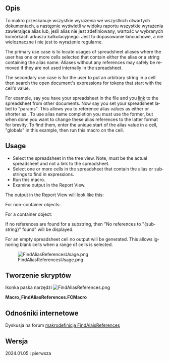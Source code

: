 <languages/>

<div lang="en" dir="ltr" class="mw-content-ltr">
{{Macro
|Name=FindAliasReferences
|Description=This macro will scan all the expressions in all the open documents then output, to the Report View, all expressions that contain the alias or if the alias is not defined then the value in the spreadsheet selected cell(s).
|Author=RoyW
|Download=[https://wiki.freecad.org/images/b/bd/FindAliasReferences.png?20240117201630 ToolBar Icon]
|Version=2024.04.09
|Date=2024-04-09
|FCVersion=0.22
}}
</div>

<span id="Description"></span>
==Opis==

To makro przeskanuje wszystkie wyrażenia we wszystkich otwartych dokumentach, a następnie wyświetli w widoku raportu wszystkie wyrażenia zawierające alias lub, jeśli alias nie jest zdefiniowany, wartość w wybranych komórkach arkusza kalkulacyjnego. Jest to dopasowanie łańcuchowe, a nie wieloznaczne i nie jest to wyrażenie regularne.

<div lang="en" dir="ltr" class="mw-content-ltr">
The primary use case is to locate usages of spreadsheet aliases where the user has one or more cells selected that contain either the alias or a string containing the alias name.  Aliases without any references may safely be removed if they are not used internally in the spreadsheet.
</div>

<div lang="en" dir="ltr" class="mw-content-ltr">
The secondary use case is for the user to put an arbitrary string in a cell then search the open document's expressions for tokens that start with the cell's value.
</div>

<div lang="en" dir="ltr" class="mw-content-ltr">
For example, say you have your spreadsheet in the {{FileName|globals.FCStd}} file and you [[Std_LinkMake|link]] to the spreadsheet from other documents.  Now say you set your spreadsheet label to "params".  This allows you to reference alias values as either {{Incode|globals#<<params>>.aliasName}} or shorter as {{Incode|<<params>>.aliasName}}.  To use alias name completion you must use the former, but when done you want to change these alias references to the latter format for brevity.  To find them, enter the unique start of the alias value in a cell, "globals" in this example, then run this macro on the cell.
</div>

<div lang="en" dir="ltr" class="mw-content-ltr">
==Usage==
</div>

<div lang="en" dir="ltr" class="mw-content-ltr">
* Select the spreadsheet in the tree view.  Note, must be the actual spreadsheet and not a link to the spreadsheet.
* Select one or more cells in the spreadsheet that contain the alias or substrings to find in expressions.
* Run this macro.
* Examine output in the Report View.
</div>

<div lang="en" dir="ltr" class="mw-content-ltr">
The output in the Report View will look like this:
</div>

<div lang="en" dir="ltr" class="mw-content-ltr">
For non-container objects:
</div>

{{Code|lang=text|code=
document_name => object_label (object_name)
alias_name = expression
alias_name = expression
...
}}

<div lang="en" dir="ltr" class="mw-content-ltr">
For a container object:
</div>

{{Code|lang=text|code=
document_name => container_label (container_name) => object_label (object_name)
alias_name = expression
...
}}

<div lang="en" dir="ltr" class="mw-content-ltr">
If no references are found for a substring, then "No references to "{substring}" found" will be displayed.
</div>

<div lang="en" dir="ltr" class="mw-content-ltr">
For an empty spreadsheet cell no output will be generated.  This allows ignoring blank cells when a range of cells is selected.
</div>

[[Image:FindAliasReferencesUsage.png]]

<div lang="en" dir="ltr" class="mw-content-ltr">
{{Caption|FindAliasReferences screenshot}}
</div>

<span id="Script"></span>
==Tworzenie skryptów==

Ikonka paska narzędzi [[Image:FindAliasReferences.png]]

'''Macro_FindAliasReferences.FCMacro'''

{{MacroCode|code=
from typing import Generator

import FreeCAD
import re
from PySide import QtGui


"""
This macro will scan all the expressions in all the open documents then output, to the Report View, all 
expressions that contain the alias or if the alias is not defined then the value in the spreadsheet 
selected cell(s).  This is a string match, not a wildcard match and not a regular expression.

The primary use case is to locate usages of spreadsheet aliases where the user has one or more cells selected
that contain either the alias or a string containing the alias name.  Aliases without any references may 
safely be removed if they are not used internally in the spreadsheet.

The secondary use case is for the user to put an arbitrary string in a cell then search the open document's
expressions for tokens that start with the cell's value.

For example, say you have your spreadsheet in the globals.FCStd file and you link to the spreadsheet from
other documents.  Now say you set your spreadsheet label to "params".  This allows you to reference alias
values as either "globals#<<params>>.aliasName" or shorter as "<<params>>.aliasName".  To use alias name
completion you must use the former, but when done you want to change these alias references to the latter
format for brevity.  To find them, enter the unique start of the alias value in a cell, "globals" in this
example, then run this macro on the cell.

This macro reuses the spreadsheet handling code from EasyAlias macro by TheMarkster and rosta:
ref: "https://wiki.freecadweb.org/Macro_EasyAlias"

Usage:

* Select the spreadsheet in the tree view.  Note, must be the actual spreadsheet and not a link to the spreadsheet.
* Select one or more cells in the spreadsheet that contain the alias or substrings to find in expressions.
* Run this macro.
* Examine output in the Report View.

The output in the Report View will look like this:

For non-container objects:

  document_name => object_label (object_name)
  alias_name = expression
  alias_name = expression
  ...

For a container object:

  document_name => container_label (container_name) => object_label (object_name)
  alias_name = expression
  ...

If no references are found for a substring, then "No references to "{substring}" found" will be displayed.

For an empty spreadsheet cell no output will be generated.  This allows ignoring blank cells when a range 
of cells is selected.

Tested on: 

OS: Ubuntu 23.10 (KDE/plasmawayland)
Word size of FreeCAD: 64-bit
Version: 0.22.0dev.35485 (Git) AppImage
Build type: Release
Branch: main
Hash: a662fbb2ff267fb8dd56fcc3d1ec55a5968b7f5a
Python 3.10.13, Qt 5.15.8, Coin 4.0.2, Vtk 9.2.6, OCC 7.6.3
Locale: English/United States (en_US)
Installed mods: 
  * CurvedShapes 1.0.4
  * Assembly4 0.12.5
  * A2plus 0.4.60h
  * fasteners 0.4.58
  * lattice2 1.0.0
  * Curves 0.6.12


__title__ = "FindAliasReferences"
__author__ = "RoyW"
__date__ = "2024.04.09" #year.month.date
__version__ = __date__
__comment__ = "Find references to spreadsheet aliases in open documents"
__url__ = "https://wiki.freecadweb.org/Macro_FindAliasReferences"
__Wiki__ = "https://wiki.freecadweb.org/Macro_FindAliasReferences"
__License__ = "MIT"

"""

CELL_ADDR_RE = re.compile(r"([A-Za-z]+)([1-9]\d*)")
CUSTOM_ALIAS_RE = re.compile(r".*\((.*)\)")
MAGIC_NUMBER = 64
REPLACEMENTS = {
    " ": "_",
    ".": "_",
    "ä": "ae",
    "ö": "oe",
    "ü": "ue",
    "Ä": "Ae",
    "Ö": "Oe",
    "Ü": "Ue",
    "ß": "ss",
    "'": ""
}


def get_spreadsheets():
    """
    Returns a set of selected spreadsheets in the active document or None if none is selected.
    :returns: a set of selected spreadsheets in the active document or None if none is selected
    :rtype: set
    """

    spreadsheets = set()
    for selectedObject in Gui.Selection.getSelection():
        if selectedObject.TypeId == 'Spreadsheet::Sheet':
            spreadsheets.add(selectedObject)
        elif selectedObject.TypeId == "App::Link":
            linkedObject = selectedObject.LinkedObject
            if linkedObject.TypeId == 'Spreadsheet::Sheet':
                spreadsheets.add(linkedObject)
    return spreadsheets


# The original implementation of a1_to_rowcol and rowcol_to_a1 can be found here:
# https://github.com/burnash/gspread/blob/master/gspread/utils.py


def a1_to_rowcol(label: str):
    """Translates a cell's address in A1 notation to a tuple of integers.
    :param str label: A cell label in A1 notation, e.g. 'B1'. Letter case is ignored.
    :returns: a tuple containing `row` and `column` numbers. Both indexed from 1 (one).
    :rtype: tuple
    Example:
    >>> a1_to_rowcol('A1')
    (1, 1)
    """

    match = CELL_ADDR_RE.match(label)

    row = int(match.group(2))

    column_label = match.group(1).upper()
    column = 0
    for i, c in enumerate(reversed(column_label)):
        column += (ord(c) - MAGIC_NUMBER) * (26 ** i)

    return row, column


def rowcol_to_a1(row: int, column: int):
    """Translates a row and column cell address to A1 notation.
    :param row: The row of the cell to be converted. Rows start at index 1.
    :type row: int, str
    :param column: The column of the cell to be converted. Columns start at index 1.
    :type row: int, str
    :returns: a string containing the cell's coordinates in A1 notation.
    Example:
    >>> rowcol_to_a1(1, 1)
    A1
    """

    row = int(row)

    column = int(column)
    dividend = column
    column_label = ""
    while dividend:
        (dividend, mod) = divmod(dividend, 26)
        if mod == 0:
            mod = 26
            dividend -= 1
        column_label = chr(mod + MAGIC_NUMBER) + column_label

    label = "{}{}".format(column_label, row)

    return label


def text_to_alias(text: str) -> str:
    # support for custom aliases between parentheses
    match = CUSTOM_ALIAS_RE.match(text)
    if match:
        return match.group(1)

    for character in REPLACEMENTS:
        text = text.replace(character, REPLACEMENTS.get(character))
    return text


def _object_description(label: str, name: str) -> str:
    """
    Helper function to format label+name.

    if only label is not None, then return f"{label}"
    if only name is not None, then return f"{name}"
    if both are not None and equal, then return f"{label}"
    if both are not None and not equal, then return f"{label} ({name})"
    if both are None, then return "" (should not happen)

    :param label: object label string.
    :param name: object name string.
    :return: formatted string with label and name.
    """
    if label:
        if name:
            if label != name:
                return f"{label} ({name})"
        return label
    return ""


def _location_string(doc, obj) -> str:
    """
    The location of the object containing expressions may be either just the document for containerless objects
    or the object's container combined with the object itself.

    Containerless output will be:
    "Document.Name"

    Objects inside of containers with the same object label and name will be:
    "Document.Name => Object.Label"

    Objects inside of containers with different object label and name will be:
    "Document.Name => Object.Label (Object.Name)"

    :param doc: document instance.
    :param obj: object instance.
    :return: location string.
    """
    location = f"{doc.Name}"
    try:
        parent = obj.getParent()  # note FreeCAD-RealThunder has removed getParent()
        if parent:
            # location typically contains "DocName => MyContainer (Body001)"
            location = f"{doc.Name} => {_object_description(parent.Label, parent.Name)}"
    except:
        pass
    return location or ""


def _contains_alias(spreadsheet, substring: str, expression: str) -> bool:
    """
    Checks if the expression contains a reference to the spreadsheet's substring.

    The contains rules are:
      if any token of the expression matches:
        *<<{spreadsheet.Label}>>.{substring}
      or
        *<<{spreadsheet.Name}>>.{substring}
      or
        *{spreadsheet.Label}.{substring}
      or
        *{spreadsheet.Name}.{substring}
      or
        {substring}*

    FreeCAD formats alias references with "<<{spreadsheet.Label or spreadsheet.Name}.{alias_name}".
    For object parameters it uses "<<{object.Label or object.Name}>>.{parameter_name}".
    Fully qualified alias references use:
      "{spreadsheet_document.Name}#<<{spreadsheet.Label or spreadsheet.Name}.{alias_name}"
    The last content rule is to allow you to put the {spreadsheet_document.Name} in a cell and search for all
    fully qualified references.

    :param spreadsheet: The selected spreadsheet instance.
    :param substring: The substring (i.e. the alias name) to look for in the expression.
    :param expression:  The expression string to check if it contains the substring.
    :return: True if the expression contains the substring, False otherwise.
    """
    tokens = expression.split()
    pattern1 = f"<<{spreadsheet.Label or spreadsheet.Name}>>.{substring}"
    pattern2 = f"{spreadsheet.Label or spreadsheet.Name}.{substring}"
    for token in tokens:
        if token.endswith(pattern1):
            return True
        if token.endswith(pattern2):
            return True
        if token.startswith(substring):
            return True
    return False


def _finder(substring: str, spreadsheet) -> Generator[str, None, None]:
    """
    Helper that performs the search and returns a list of formatted output lines.

    :param substring: the substring to match in all expressions.
    :yields: the formatted output as a single line string.
    """

    # for each open document
    for doc in App.listDocuments().values():
        # iterate over non-null objects in the current document
        for obj in [o for o in doc.Objects if o]:
            try:
                location = _location_string(doc, obj)
                header = True
                # find the expressions that contain the substring
                for ee in [x for x in obj.ExpressionEngine if _contains_alias(spreadsheet, substring, x[1])]:
                    # just emit the header once for each document object that has expressions that contain
                    # the substring
                    if header:
                        yield ''
                        # typically yields "DocName => MyContainer (Body001) => MySketch (Sketch003)"
                        yield f"{location} => {_object_description(obj.Label, obj.Name)}"
                        header = False
                    # ee typically contains ["Constraints[N]", expression_string]
                    # so typically yields "Constraints[N] = expression_string"
                    yield f"{ee[0]} = {ee[1]}"
            except AttributeError as ex:
                # shouldn't happen...
                print(ex)


def find_alias_references(substring: str, spreadsheet) -> str:
    """
    Search expressions in all the open documents for the given substring.

    :param substring: the substring to match in all expressions.
    :param spreadsheet: the spreadsheet instance.
    :return: formatted multi-line string containing the found references.
    """
    return '\n'.join(_finder(substring, spreadsheet))


def main() -> None:
    """
    For each of the selected cells in the spreadsheet, find and print to the report view all the expressions
    that contain the alias, or if not defined, then the value in the selected cell.

    Note that the spreadsheet must be selected in the tree view.
    :return: None
    """
    spreadsheets = get_spreadsheets()
    if not spreadsheets:
        QtGui.QMessageBox.critical(None, "Error",
                                   "No spreadsheet selected.\nPlease select a spreadsheet in the tree view.")
        return
    for spreadsheet in spreadsheets:
        for selectedCell in spreadsheet.ViewObject.getView().selectedCells():
            # set substring to the cell's alias if present
            # If not then set substring to the cell's value
            substring = spreadsheet.getAlias(selectedCell)
            if not substring:
                contents = spreadsheet.getContents(selectedCell)
                if contents:
                    substring = text_to_alias(contents)
            # ignore blank cells
            if substring:
                # contents typically look like "'String\n" so strip off the leading ' and trailing newline
                substring = substring.lstrip("'").rstrip("\n\r")
                # print the report for the spreadsheet cell to the report view
                report_string = find_alias_references(substring, spreadsheet)
                print(report_string or f"No references to \"{substring}\" found")


main()
}}

<span id="Link"></span>
==Odnośniki internetowe==

Dyskusja na forum [https://forum.freecad.org/viewtopic.php?t=84197 makrodefinicja FindAlaisReferences]

<span id="Version"></span>
==Wersja==

2024.01.05 : pierwsza